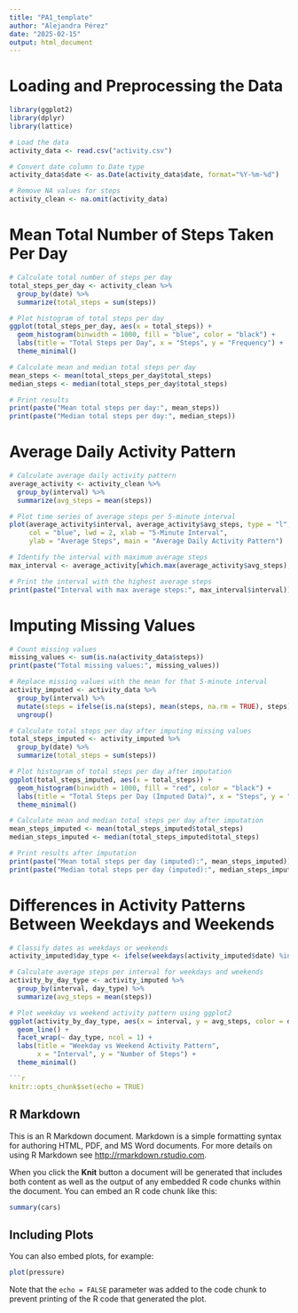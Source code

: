 ```yaml
---
title: "PA1_template"
author: "Alejandra Pérez"
date: "2025-02-15"
output: html_document
---
```

# Loading and Preprocessing the Data
```r
library(ggplot2)
library(dplyr)
library(lattice)

# Load the data
activity_data <- read.csv("activity.csv")

# Convert date column to Date type
activity_data$date <- as.Date(activity_data$date, format="%Y-%m-%d")

# Remove NA values for steps
activity_clean <- na.omit(activity_data)
```

# Mean Total Number of Steps Taken Per Day
```r
# Calculate total number of steps per day
total_steps_per_day <- activity_clean %>%
  group_by(date) %>%
  summarize(total_steps = sum(steps))

# Plot histogram of total steps per day
ggplot(total_steps_per_day, aes(x = total_steps)) +
  geom_histogram(binwidth = 1000, fill = "blue", color = "black") +
  labs(title = "Total Steps per Day", x = "Steps", y = "Frequency") +
  theme_minimal()

# Calculate mean and median total steps per day
mean_steps <- mean(total_steps_per_day$total_steps)
median_steps <- median(total_steps_per_day$total_steps)

# Print results
print(paste("Mean total steps per day:", mean_steps))
print(paste("Median total steps per day:", median_steps))
```

# Average Daily Activity Pattern
```r
# Calculate average daily activity pattern
average_activity <- activity_clean %>%
  group_by(interval) %>%
  summarize(avg_steps = mean(steps))

# Plot time series of average steps per 5-minute interval
plot(average_activity$interval, average_activity$avg_steps, type = "l", 
     col = "blue", lwd = 2, xlab = "5-Minute Interval", 
     ylab = "Average Steps", main = "Average Daily Activity Pattern")

# Identify the interval with maximum average steps
max_interval <- average_activity[which.max(average_activity$avg_steps), ]

# Print the interval with the highest average steps
print(paste("Interval with max average steps:", max_interval$interval))
```

# Imputing Missing Values
```r
# Count missing values
missing_values <- sum(is.na(activity_data$steps))
print(paste("Total missing values:", missing_values))

# Replace missing values with the mean for that 5-minute interval
activity_imputed <- activity_data %>%
  group_by(interval) %>%
  mutate(steps = ifelse(is.na(steps), mean(steps, na.rm = TRUE), steps)) %>%
  ungroup()

# Calculate total steps per day after imputing missing values
total_steps_imputed <- activity_imputed %>%
  group_by(date) %>%
  summarize(total_steps = sum(steps))

# Plot histogram of total steps per day after imputation
ggplot(total_steps_imputed, aes(x = total_steps)) +
  geom_histogram(binwidth = 1000, fill = "red", color = "black") +
  labs(title = "Total Steps per Day (Imputed Data)", x = "Steps", y = "Frequency") +
  theme_minimal()

# Calculate mean and median total steps per day after imputation
mean_steps_imputed <- mean(total_steps_imputed$total_steps)
median_steps_imputed <- median(total_steps_imputed$total_steps)

# Print results after imputation
print(paste("Mean total steps per day (imputed):", mean_steps_imputed))
print(paste("Median total steps per day (imputed):", median_steps_imputed))
```

# Differences in Activity Patterns Between Weekdays and Weekends
```r
# Classify dates as weekdays or weekends
activity_imputed$day_type <- ifelse(weekdays(activity_imputed$date) %in% c("Saturday", "Sunday"), "weekend", "weekday")

# Calculate average steps per interval for weekdays and weekends
activity_by_day_type <- activity_imputed %>%
  group_by(interval, day_type) %>%
  summarize(avg_steps = mean(steps))

# Plot weekday vs weekend activity pattern using ggplot2
ggplot(activity_by_day_type, aes(x = interval, y = avg_steps, color = day_type)) +
  geom_line() +
  facet_wrap(~ day_type, ncol = 1) +
  labs(title = "Weekday vs Weekend Activity Pattern",
       x = "Interval", y = "Number of Steps") +
  theme_minimal()

```r
knitr::opts_chunk$set(echo = TRUE)
```

## R Markdown

This is an R Markdown document. Markdown is a simple formatting syntax for authoring HTML, PDF, and MS Word documents. For more details on using R Markdown see <http://rmarkdown.rstudio.com>.

When you click the **Knit** button a document will be generated that includes both content as well as the output of any embedded R code chunks within the document. You can embed an R code chunk like this:

```r
summary(cars)
```

## Including Plots

You can also embed plots, for example:

```r
plot(pressure)
```

Note that the `echo = FALSE` parameter was added to the code chunk to prevent printing of the R code that generated the plot.
